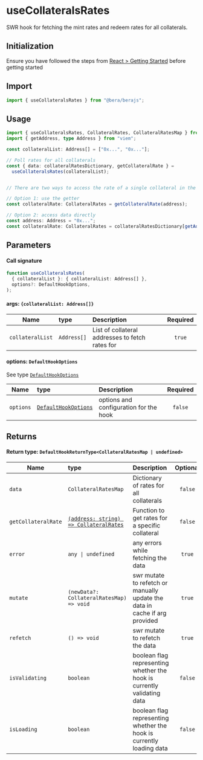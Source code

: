 # useCollateralsRates

SWR hook for fetching the mint rates and redeem rates for all collaterals.

## Initialization

Ensure you have followed the steps from [React > Getting Started](/react/getting-started) before getting started

## Import

```ts
import { useCollateralsRates } from "@bera/berajs";
```

## Usage

```ts
import { useCollateralsRates, CollateralRates, CollateralRatesMap } from "@bera/berajs";
import { getAddress, type Address } from "viem";

const collateralList: Address[] = ["0x...", "0x..."];

// Poll rates for all collaterals
const { data: collateralRatesDictionary, getCollateralRate } =
  useCollateralsRates(collateralList);


// There are two ways to access the rate of a single collateral in the polled data

// Option 1: use the getter
const collateralRate: CollateralRates = getCollateralRate(address);

// Option 2: access data directly
const address: Address = "0x...";
const collateralRate: CollateralRates = collateralRatesDictionary[getAddress(address)];
```

## Parameters

#### Call signature

```ts
function useCollateralsRates(
  { collateralList }: { collateralList: Address[] },
  options?: DefaultHookOptions,
);
```

#### args: `{collateralList: Address[]}`

| Name             | type        | Description                                     | Required |
| ---------------- | :---------- | :---------------------------------------------- | :------: |
| `collateralList` | `Address[]` | List of collateral addresses to fetch rates for |  `true`  |

#### options: `DefaultHookOptions`

See type [`DefaultHookOptions`](/types/DefaultHookOptions/)

| Name      | type                                               | Description                            | Required |
| --------- | :------------------------------------------------- | :------------------------------------- | :------: |
| `options` | [`DefaultHookOptions`](/types/DefaultHookOptions/) | options and configuration for the hook | `false`  |

## Returns

#### Return type: `DefaultHookReturnType<CollateralRatesMap | undefined>`

| Name                | type                                                              | Description                                                                | Optional |
| ------------------- | :---------------------------------------------------------------- | :------------------------------------------------------------------------- | :------: |
| `data`              | `CollateralRatesMap`                                              | Dictionary of rates for all collaterals                                    | `false`  |
| `getCollateralRate` | [`(address: string) => CollateralRates`](/types/CollateralRates/) | Function to get rates for a specific collateral                            | `false`  |
| `error`             | `any \| undefined`                                                | any errors while fetching the data                                         |  `true`  |
| `mutate`            | `(newData?: CollateralRatesMap) => void`                          | swr mutate to refetch or manually update the data in cache if arg provided |  `true`  |
| `refetch`           | `() => void`                                                      | swr mutate to refetch the data                                             |  `true`  |
| `isValidating`      | `boolean`                                                         | boolean flag representing whether the hook is currently validating data    | `false`  |
| `isLoading`         | `boolean`                                                         | boolean flag representing whether the hook is currently loading data       | `false`  |
